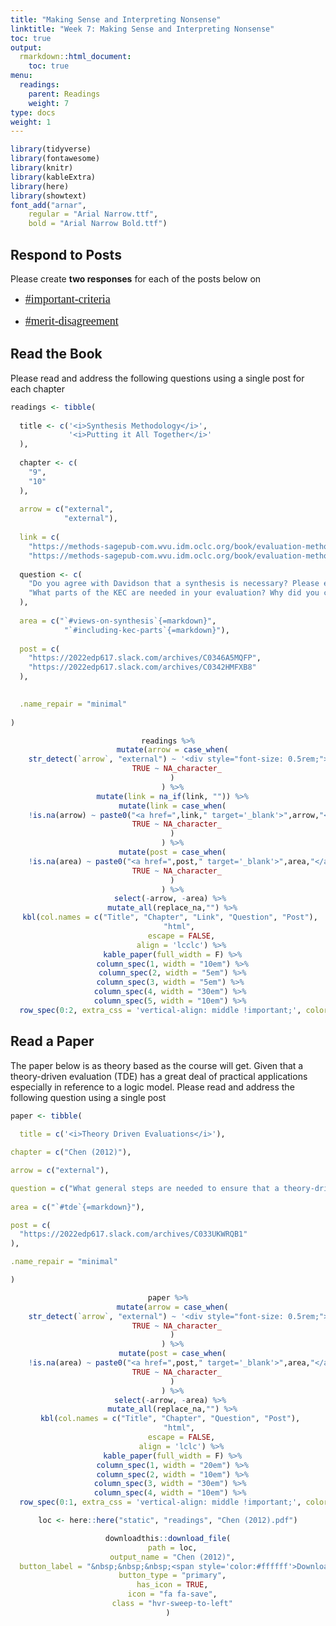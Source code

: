 ```yaml
---
title: "Making Sense and Interpreting Nonsense"
linktitle: "Week 7: Making Sense and Interpreting Nonsense"
toc: true
output:
  rmarkdown::html_document:
    toc: true
menu:
  readings:
    parent: Readings
    weight: 7
type: docs
weight: 1
---
```


<link rel="stylesheet" href="https://cdnjs.cloudflare.com/ajax/libs/font-awesome/5.15.4/css/all.min.css" />

<link href='https://fonts.googleapis.com/css?family=Roboto Condensed' rel='stylesheet'>

<style>
.hvr-sweep-to-left {
    display: inline-block;
    vertical-align: middle;
    -webkit-transform: perspective(1px) translateZ(0);
    transform: perspective(1px) translateZ(0);
    box-shadow: 0 0 1px rgba(0, 0, 0, 0);
    position: relative;
    -webkit-transition-property: color;
    transition-property: color;
    -webkit-transition-duration: 0.25s;
    transition-duration: 0.25s;
  }

.hvr-sweep-to-left:before {
  content: "";
  position: absolute;
  z-index: -1;
  top: 0px;
  left: 0px;
  right: 0px;
  bottom: 0px;
  border-radius: 5px;
  background: #9f54fb;
    -webkit-transform: scaleX(0);
  transform: scaleX(0);
  -webkit-transform-origin: 100% 50%;
  transform-origin: 100% 50%;
  -webkit-transition-property: transform;
  transition-property: transform;
  -webkit-transition-duration: 0.3s;
  transition-duration: 0.3s;
  -webkit-transition-timing-function: ease-out;
  transition-timing-function: ease-out;
}

.hvr-sweep-to-left:hover:before, 
.hvr-sweep-to-left:focus:before, 
.hvr-sweep-to-left:active:before {
  -webkit-transform: scaleX(1);
  transform: scaleX(1);
}

iframe {
  border: none;
}

td, th, tr, table {
    border: 0 !important;
    border-spacing:0 !important;
  }
  
.box{
    float:left;
    margin-right:10%;
}

.clear{
    clear:both;
}

.wrapper{
  display:inline-flex;
}.wrapper .icon{
  margin: 0 20px;
  cursor:pointer;
  display:flex;
  align-items:center;
  justify-content:center;
  flex-direction:column;
  position: relative;
  z-index:2;}.wrapper .icon span{
  position:relative;
  z-index:2;
  height: 60px;
  width: 60px;
  display:block;
  background: #282A35;
  box-shadow: 0px 0px 0px 0px rgba(0,0,0,0.1);
  border-radius:50%;
  text-align:center;
  transition: all 0.4s cubic-bezier(0.68, -0.55, 0.265, 1.55);
}.wrapper .icon span i{
  font-size:20px;
  line-height:60px;
}.wrapper .icon .tooltip{
  position:absolute;
  top:0px;
  background: #282A35;
  box-shadow: 0px 0px 0px 0px rgba(0,0,0,0.1);
  font-size: 20px;
  font-family: 'Roboto Condensed';
  padding: 10px 30px;
  border-radius: 25px;
  color:white;
  opacity:0;
  pointer-events: none;
  transition: all 0.4s cubic-bezier(0.68, -0.55, 0.265, 1.55);
}.wrapper .icon:hover .tooltip{
  opacity:1;
  pointer-events: auto;
  top:-91px;
}.wrapper .icon .tooltip:before{
  position:absolute;
  content:"";
  height:15px;
  width:15px;
  bottom:-8px;
  left:50%;
  transform: translateX(-50%) rotate(45deg);
}.wrapper .icon:hover span,
.wrapp .icon:hover .tooltip{
  text-shadow: 0px -1px 0px rgba(0,0,0,0.4);
}.wrapper .icon:hover span{
  color: #fff;
}.wrapper .leftright:hover span,
.wrapper .leftright:hover .tooltip,
.wrapper .leftright:hover .tooltip:before{
  background:#1b85b8;
}.wrapper .info:hover span,
.wrapper .info:hover .tooltip,
.wrapper .info:hover .tooltip:before{
  background:#559e83;
}.wrapper .github:hover span,
.wrapper .github:hover .tooltip,
.wrapper .github:hover .tooltip:before{
  background:#9e5570;
}.wrapper .youtube:hover span,
.wrapper .youtube:hover .tooltip,
.wrapper .youtube:hover .tooltip:before{
  background:#55959e;
}

i.fa.fa-save{
color:#ffffff;
}
</style>

<script>
$(document).ready(function(){
     $('[data-toggle="tooltip"]').tooltip();   
});
</script>

```r
library(tidyverse)
library(fontawesome)
library(knitr)
library(kableExtra)
library(here)
library(showtext)
font_add("arnar",
    regular = "Arial Narrow.ttf",
    bold = "Arial Narrow Bold.ttf")
```

## Respond to Posts

Please create **two responses** for each of the posts below on 

- <font face="Arial Narrow" size="4px">[`#important-criteria`{=html}](https://2022edp617.slack.com/archives/C032T8GK5EZ){target='_blank'}</font>

- <font face="Arial Narrow" size="4px">[`#merit-disagreement`{=html}](https://2022edp617.slack.com/archives/C032FH7QLRM){target='_blank'}</font>

## Read the Book

Please read and address the following questions using a single post for each chapter

```r

readings <- tibble(
  
  title <- c('<i>Synthesis Methodology</i>',
             '<i>Putting it All Together</i>'
  ),
  
  chapter <- c(
    "9",
    "10"
  ),
  
  arrow = c("external",
            "external"),
  
  link = c(
    "https://methods-sagepub-com.wvu.idm.oclc.org/book/evaluation-methodology-basics/n9.xml",
    "https://methods-sagepub-com.wvu.idm.oclc.org/book/evaluation-methodology-basics/n10.xml"),
  
  question <- c(
    "Do you agree with Davidson that a synthesis is necessary? Please explain your viewpoint.",
    "What parts of the KEC are needed in your evaluation? Why did you choose those in lieu of others?"
  ),
  
  area = c("`#views-on-synthesis`{=markdown}",
            "`#including-kec-parts`{=markdown}"),
  
  post = c(
    "https://2022edp617.slack.com/archives/C0346A5MQFP",
    "https://2022edp617.slack.com/archives/C0342HMFXB8"
  ),

  
  .name_repair = "minimal"
  
)

```

<center>
```r
readings %>%
  mutate(arrow = case_when(
    str_detect(`arrow`, "external") ~ '<div style="font-size: 0.5rem;"><i class="fa fa-external-link fa-2x" aria-hidden="true" style="color:#559977"></i></div>',
    TRUE ~ NA_character_
  )
  ) %>%
  mutate(link = na_if(link, "")) %>%
  mutate(link = case_when(
    !is.na(arrow) ~ paste0("<a href=",link," target='_blank'>",arrow,"</a>"),
    TRUE ~ NA_character_
  )
  ) %>%
  mutate(post = case_when(
    !is.na(area) ~ paste0("<a href=",post," target='_blank'>",area,"</a>"),
    TRUE ~ NA_character_
  )
  ) %>%
  select(-arrow, -area) %>% 
  mutate_all(replace_na,"") %>%
  kbl(col.names = c("Title", "Chapter", "Link", "Question", "Post"), 
      "html", 
      escape = FALSE,
      align = 'lcclc') %>%
  kable_paper(full_width = F) %>%
  column_spec(1, width = "10em") %>%
  column_spec(2, width = "5em") %>%
  column_spec(3, width = "5em") %>% 
  column_spec(4, width = "30em") %>% 
  column_spec(5, width = "10em") %>% 
  row_spec(0:2, extra_css = 'vertical-align: middle !important;', color = "#ffffff", background = "transparent") 
```
</center>

## Read a Paper

The paper below is as theory based as the course will get. Given that a theory-driven evaluation (TDE) has a great deal of practical applications especially in reference to a logic model. Please read and address the following question using a single post

```r

paper <- tibble(
  
  title = c('<i>Theory Driven Evaluations</i>'),

chapter = c("Chen (2012)"),

arrow = c("external"),

question = c("What general steps are needed to ensure that a theory-driven evaluation occurs? How do these translate to your particular evaluation?"),
             
area = c("`#tde`{=markdown}"),

post = c(
  "https://2022edp617.slack.com/archives/C033UKWRQB1"
),

.name_repair = "minimal"

)

```

<center>
```r
paper %>%
  mutate(arrow = case_when(
    str_detect(`arrow`, "external") ~ '<div style="font-size: 0.5rem;"><i class="fa fa-external-link fa-2x" aria-hidden="true" style="color:#559977"></i></div>',
    TRUE ~ NA_character_
  )
  ) %>%
  mutate(post = case_when(
    !is.na(area) ~ paste0("<a href=",post," target='_blank'>",area,"</a>"),
    TRUE ~ NA_character_
  )
  ) %>%
  select(-arrow, -area) %>% 
  mutate_all(replace_na,"") %>%
  kbl(col.names = c("Title", "Chapter", "Question", "Post"), 
      "html", 
      escape = FALSE,
      align = 'lclc') %>%
  kable_paper(full_width = F) %>%
  column_spec(1, width = "20em") %>%
  column_spec(2, width = "10em") %>%
  column_spec(3, width = "30em") %>% 
  column_spec(4, width = "10em") %>% 
  row_spec(0:1, extra_css = 'vertical-align: middle !important;', color = "#ffffff", background = "transparent") 
```
</center>
  
  <center>
```r
loc <- here::here("static", "readings", "Chen (2012).pdf")

downloadthis::download_file(
  path = loc,
  output_name = "Chen (2012)",
  button_label = "&nbsp;&nbsp;&nbsp;<span style='color:#ffffff'>Download the Paper",
  button_type = "primary",
  has_icon = TRUE,
  icon = "fa fa-save",
  class = "hvr-sweep-to-left"
)
```
</center>

